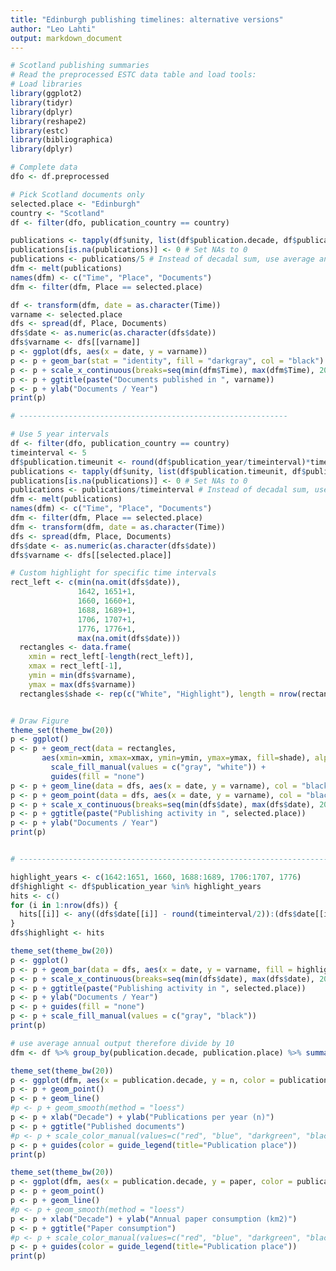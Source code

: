 ```yaml
---
title: "Edinburgh publishing timelines: alternative versions"
author: "Leo Lahti"
output: markdown_document
---
```


```r
# Scotland publishing summaries
# Read the preprocessed ESTC data table and load tools:
# Load libraries
library(ggplot2)
library(tidyr)
library(dplyr)
library(reshape2)
library(estc)
library(bibliographica)
library(dplyr)
```

```r
# Complete data
dfo <- df.preprocessed

# Pick Scotland documents only
selected.place <- "Edinburgh"
country <- "Scotland"
df <- filter(dfo, publication_country == country)
```


```r
publications <- tapply(df$unity, list(df$publication.decade, df$publication.place), sum)
publications[is.na(publications)] <- 0 # Set NAs to 0
publications <- publications/5 # Instead of decadal sum, use average annual output 
dfm <- melt(publications) 
names(dfm) <- c("Time", "Place", "Documents")
dfm <- filter(dfm, Place == selected.place)

df <- transform(dfm, date = as.character(Time))
varname <- selected.place
dfs <- spread(df, Place, Documents)
dfs$date <- as.numeric(as.character(dfs$date))
dfs$varname <- dfs[[varname]]
p <- ggplot(dfs, aes(x = date, y = varname))
p <- p + geom_bar(stat = "identity", fill = "darkgray", col = "black")
p <- p + scale_x_continuous(breaks=seq(min(dfm$Time), max(dfm$Time), 20))
p <- p + ggtitle(paste("Documents published in ", varname))
p <- p + ylab("Documents / Year")
print(p)

# ------------------------------------------------------------

# Use 5 year intervals
df <- filter(dfo, publication_country == country)
timeinterval <- 5
df$publication.timeunit <- round(df$publication_year/timeinterval)*timeinterval 
publications <- tapply(df$unity, list(df$publication.timeunit, df$publication.place), sum)
publications[is.na(publications)] <- 0 # Set NAs to 0
publications <- publications/timeinterval # Instead of decadal sum, use average annual output 
dfm <- melt(publications) 
names(dfm) <- c("Time", "Place", "Documents")
dfm <- filter(dfm, Place == selected.place)
dfm <- transform(dfm, date = as.character(Time))
dfs <- spread(dfm, Place, Documents)
dfs$date <- as.numeric(as.character(dfs$date))
dfs$varname <- dfs[[selected.place]]

# Custom highlight for specific time intervals
rect_left <- c(min(na.omit(dfs$date)),
               1642, 1651+1, 
               1660, 1660+1,
               1688, 1689+1,
               1706, 1707+1,
               1776, 1776+1,
               max(na.omit(dfs$date)))
  rectangles <- data.frame(
    xmin = rect_left[-length(rect_left)],
    xmax = rect_left[-1],
    ymin = min(dfs$varname),
    ymax = max(dfs$varname))
  rectangles$shade <- rep(c("White", "Highlight"), length = nrow(rectangles))


# Draw Figure
theme_set(theme_bw(20))
p <- ggplot()
p <- p + geom_rect(data = rectangles, 
	   aes(xmin=xmin, xmax=xmax, ymin=ymin, ymax=ymax, fill=shade), alpha=0.8) + 
         scale_fill_manual(values = c("gray", "white")) +
         guides(fill = "none") 
p <- p + geom_line(data = dfs, aes(x = date, y = varname), col = "black")
p <- p + geom_point(data = dfs, aes(x = date, y = varname), col = "black")
p <- p + scale_x_continuous(breaks=seq(min(dfs$date), max(dfs$date), 20))
p <- p + ggtitle(paste("Publishing activity in ", selected.place))
p <- p + ylab("Documents / Year")
print(p)


# -----------------------------------------------------------------------

highlight_years <- c(1642:1651, 1660, 1688:1689, 1706:1707, 1776)
df$highlight <- df$publication_year %in% highlight_years
hits <- c()
for (i in 1:nrow(dfs)) {
  hits[[i]] <- any((dfs$date[[i]] - round(timeinterval/2)):(dfs$date[[i]] + round(timeinterval/2)) %in% highlight_years)
}
dfs$highlight <- hits

theme_set(theme_bw(20))
p <- ggplot()
p <- p + geom_bar(data = dfs, aes(x = date, y = varname, fill = highlight), stat = "identity", alpha = 0.5, col = "black")
p <- p + scale_x_continuous(breaks=seq(min(dfs$date), max(dfs$date), 20))
p <- p + ggtitle(paste("Publishing activity in ", selected.place))
p <- p + ylab("Documents / Year")
p <- p + guides(fill = "none") 
p <- p + scale_fill_manual(values = c("gray", "black"))
print(p)
```



```r
# use average annual output therefore divide by 10
dfm <- df %>% group_by(publication.decade, publication.place) %>% summarize(paper = sum(paper.consumption.km2, na.rm = T)/10, n = n()/10)

theme_set(theme_bw(20))
p <- ggplot(dfm, aes(x = publication.decade, y = n, color = publication.place))
p <- p + geom_point()
p <- p + geom_line()
#p <- p + geom_smooth(method = "loess")
p <- p + xlab("Decade") + ylab("Publications per year (n)")
p <- p + ggtitle("Published documents")
#p <- p + scale_color_manual(values=c("red", "blue", "darkgreen", "black", "pink"))
p <- p + guides(color = guide_legend(title="Publication place"))
print(p)

theme_set(theme_bw(20))
p <- ggplot(dfm, aes(x = publication.decade, y = paper, color = publication.place))
p <- p + geom_point()
p <- p + geom_line()
#p <- p + geom_smooth(method = "loess")
p <- p + xlab("Decade") + ylab("Annual paper consumption (km2)")
p <- p + ggtitle("Paper consumption")
#p <- p + scale_color_manual(values=c("red", "blue", "darkgreen", "black", "pink"))
p <- p + guides(color = guide_legend(title="Publication place"))
print(p)
```